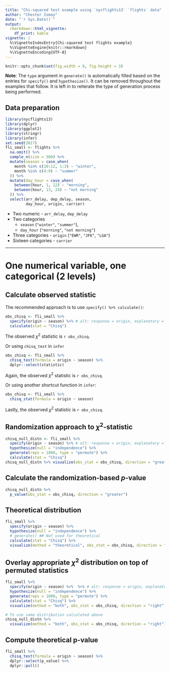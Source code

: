 ```yaml
---
title: "Chi-squared test example using `nycflights13` `flights` data"
author: "Chester Ismay"
date: "`r Sys.Date()`"
output: 
  rmarkdown::html_vignette:
    df_print: kable
vignette: |
  %\VignetteIndexEntry{Chi-squared test flights example}
  %\VignetteEngine{knitr::rmarkdown}
  %\VignetteEncoding{UTF-8}
---
```


```r
knitr::opts_chunk$set(fig.width = 8, fig.height = 3) 
```

**Note**: The `type` argument in `generate()` is automatically filled based on the entries for `specify()` and
`hypothesize()`. It can be removed throughout the examples that follow. It is left in to reiterate the type of generation process being performed.

## Data preparation

```r
library(nycflights13)
library(dplyr)
library(ggplot2)
library(stringr)
library(infer)
set.seed(2017)
fli_small <- flights %>% 
  na.omit() %>% 
  sample_n(size = 500) %>% 
  mutate(season = case_when(
    month %in% c(10:12, 1:3) ~ "winter",
    month %in% c(4:9) ~ "summer"
  )) %>% 
  mutate(day_hour = case_when(
    between(hour, 1, 12) ~ "morning",
    between(hour, 13, 24) ~ "not morning"
  )) %>% 
  select(arr_delay, dep_delay, season, 
         day_hour, origin, carrier)
```

* Two numeric - `arr_delay`, `dep_delay`
* Two categories 
    - `season` (`"winter"`, `"summer"`), 
    - `day_hour` (`"morning"`, `"not morning"`)
* Three categories - `origin` (`"EWR"`, `"JFK"`, `"LGA"`)
* Sixteen categories - `carrier`

***

# One numerical variable, one categorical (2 levels)

## Calculate observed statistic 

The recommended approach is to use `specify() %>% calculate()`:

```r
obs_chisq <- fli_small %>%
  specify(origin ~ season) %>% # alt: response = origin, explanatory = season
  calculate(stat = "Chisq")
```

The observed $\chi^2$ statistic is `r obs_chisq`.

Or using `chisq_test` in `infer`

```r
obs_chisq <- fli_small %>% 
  chisq_test(formula = origin ~ season) %>% 
  dplyr::select(statistic)
```

Again, the observed $\chi^2$ statistic is `r obs_chisq`.

Or using another shortcut function in `infer`:

```r
obs_chisq <- fli_small %>% 
  chisq_stat(formula = origin ~ season)
```

Lastly, the observed $\chi^2$ statistic is `r obs_chisq`.

## Randomization approach to $\chi^2$-statistic

```r
chisq_null_distn <- fli_small %>%
  specify(origin ~ season) %>% # alt: response = origin, explanatory = season
  hypothesize(null = "independence") %>%
  generate(reps = 1000, type = "permute") %>%
  calculate(stat = "Chisq")
chisq_null_distn %>% visualize(obs_stat = obs_chisq, direction = "greater")
```

## Calculate the randomization-based $p$-value

```r
chisq_null_distn %>% 
  p_value(obs_stat = obs_chisq, direction = "greater")
```


## Theoretical distribution

```r
fli_small %>%
  specify(origin ~ season) %>% 
  hypothesize(null = "independence") %>%
  # generate() ## Not used for theoretical
  calculate(stat = "Chisq") %>%
  visualize(method = "theoretical", obs_stat = obs_chisq, direction = "right")
```

## Overlay appropriate $\chi^2$ distribution on top of permuted statistics

```r
fli_small %>%
  specify(origin ~ season) %>%  %>% # alt: response = origin, explanatory = season
  hypothesize(null = "independence") %>%
  generate(reps = 1000, type = "permute") %>%
  calculate(stat = "Chisq") %>% 
  visualize(method = "both", obs_stat = obs_chisq, direction = "right")
```

```r
# To use same distribution calculated above
chisq_null_distn %>% 
  visualize(method = "both", obs_stat = obs_chisq, direction = "right")
```


## Compute theoretical p-value

```r
fli_small %>% 
  chisq_test(formula = origin ~ season) %>% 
  dplyr::select(p_value) %>% 
  dplyr::pull()
```

